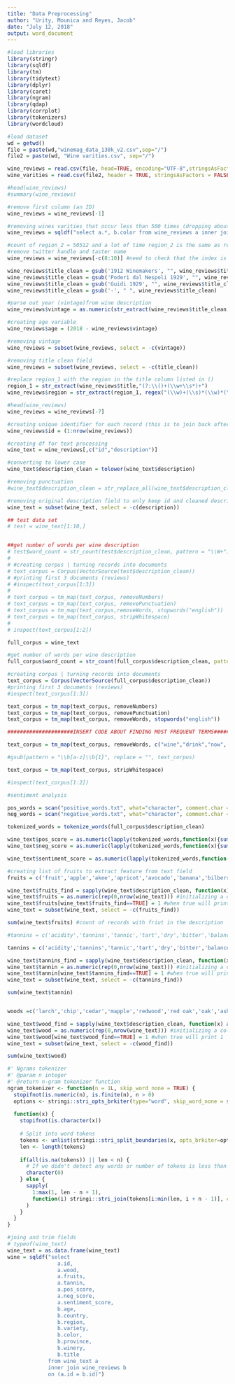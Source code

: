---
title: "Data Preprocessing"
author: "Urity, Mounica and Reyes, Jacob"
date: "July 12, 2018"
output: word_document
---

```{r}
#load libraries
library(stringr)
library(sqldf)
library(tm)
library(tidytext)
library(dplyr)
library(caret)
library(ngram)
library(qdap)
library(corrplot)
library(tokenizers)
library(wordcloud)
```

```{r}
#load dataset
wd = getwd()
file = paste(wd,"winemag_data_130k_v2.csv",sep="/")
file2 = paste(wd, "Wine varities.csv", sep="/")

wine_reviews = read.csv(file, head=TRUE, encoding="UTF-8",stringsAsFactors = FALSE)
wine_varities = read.csv(file2, header = TRUE, stringsAsFactors = FALSE)

#head(wine_reviews)
#summary(wine_reviews)
```

```{r}
#remove first column (an ID)
wine_reviews = wine_reviews[-1]

#removing wines varities that occur less than 500 times (dropping about 20k records)
wine_reviews = sqldf("select a.*, b.color from wine_reviews a inner join wine_varities b on (a.variety = b.variety)")

#count of region_2 = 50512 and a lot of time region_2 is the same as region_1 therefore, remove region_2
#remove twitter handle and taster name
wine_reviews = wine_reviews[-c(8:10)] #need to check that the index is still 8 after removing id 

wine_reviews$title_clean = gsub('1912 Winemakers', "", wine_reviews$title)
wine_reviews$title_clean = gsub('Poderi dal Nespoli 1929', "", wine_reviews$title_clean)
wine_reviews$title_clean = gsub('Guidi 1929', "", wine_reviews$title_clean)
wine_reviews$title_clean = gsub('-', " ", wine_reviews$title_clean)

#parse out year (vintage)from wine description 
wine_reviews$vintage = as.numeric(str_extract(wine_reviews$title_clean,"(?:19|20)+[0-9]{2}"))

#creating age variable 
wine_reviews$age = (2018 - wine_reviews$vintage)

#removing vintage
wine_reviews = subset(wine_reviews, select = -c(vintage))

#removing title clean field
wine_reviews = subset(wine_reviews, select = -c(title_clean))

#replace region_1 with the region in the title column listed in ()
region_1 = str_extract(wine_reviews$title,"(?:\\()+(\\w+\\s*)+")
wine_reviews$region = str_extract(region_1, regex("(\\w)+(\\s)*(\\w)*(\\s)*(\\w)*", ignore_case = TRUE))

#head(wine_reviews)
wine_reviews = wine_reviews[-7]
```

```{r}
#creating unique identifier for each record (this is to join back after processing)
wine_reviews$id = (1:nrow(wine_reviews))

#creating df for text processing 
wine_text = wine_reviews[,c("id","description")]

#converting to lower case
wine_text$description_clean = tolower(wine_text$description)

#removing punctuation 
#wine_text$description_clean = str_replace_all(wine_text$description_clean, pattern = "[[:punct:]]", "")

#removing original description field to only keep id and cleaned description 
wine_text = subset(wine_text, select = -c(description))
```

```{r}
## test data set
# test = wine_text[1:10,]


##get number of words per wine description 
# test$word_count = str_count(test$description_clean, pattern = "\\W+")
# 
# #creating corpus | turning records into documents
# text_corpus = Corpus(VectorSource(test$description_clean))
# #printing first 3 documents (reviews)
# #inspect(text_corpus[1:3])   
# 
# text_corpus = tm_map(text_corpus, removeNumbers)
# text_corpus = tm_map(text_corpus, removePunctuation)
# text_corpus = tm_map(text_corpus,removeWords, stopwords("english"))
# text_corpus = tm_map(text_corpus, stripWhitespace)
# 
# inspect(text_corpus[1:2])

```

```{r}
full_corpus = wine_text

#get number of words per wine description 
full_corpus$word_count = str_count(full_corpus$description_clean, pattern = "\\W+")

#creating corpus | turning records into documents
text_corpus = Corpus(VectorSource(full_corpus$description_clean))
#printing first 3 documents (reviews)
#inspect(text_corpus[1:3])   

text_corpus = tm_map(text_corpus, removeNumbers)
text_corpus = tm_map(text_corpus, removePunctuation)
text_corpus = tm_map(text_corpus, removeWords, stopwords("english"))

#####################INSERT CODE ABOUT FINDING MOST FREQUENT TERMS#######################################

text_corpus = tm_map(text_corpus, removeWords, c("wine","drink","now", "flavor", "palate", "finish", "notes", "nose", "soft", "offers", "texture", "shows", "well", "good", "touch", "character", "will", "made", "also", "just", "notes", "like", "hint", "fine", "bit", "long", "still", "give", "mouth", "there", "theres", "opens", "age", "along", "alongside", "style"))

#gsub(pattern = "\\b[a-z]\\b{1}", replace = "", text_corpus)

text_corpus = tm_map(text_corpus, stripWhitespace)

#inspect(text_corpus[1:2])
```

```{r}
#sentiment analysis

pos_words = scan("positive_words.txt", what="character", comment.char = ";")
neg_words = scan("negative_words.txt", what="character", comment.char = ";")

tokenized_words = tokenize_words(full_corpus$description_clean)

wine_text$pos_score = as.numeric(lapply(tokenized_words,function(x){sum(!is.na(match(x,pos_words)))}))
wine_text$neg_score = as.numeric(lapply(tokenized_words,function(x){sum(!is.na(match(x,neg_words)))}))

wine_text$sentiment_score = as.numeric(lapply(tokenized_words,function(x){sum(!is.na(match(x,pos_words))) - sum(!is.na(match(x,neg_words)))}))
```

```{r}
#creating list of fruits to extract feature from text field 
fruits = c('fruit','apple','akee','apricot','avocado','banana','bilberry','blackberry','blackcurrant','black sapote','blueberry','boysenberry','crab apples','currant','cherry','cherimoya','chico fruit','cloudberry','coconut','cranberry','cucumber','damson','date','dragonfruitt','pitaya','durian','elderberry','feijoa','fig','goji berry','gooseberry','grape','raisin','grapefruit','guava','honeyberry','huckleberry','jabuticaba','jackfruit','jambul','japanese plum','jostaberry','jujube','juniper berry','kiwano','horned melon','kiwifruit','kumquat','lemon','lime','loquat','longan','lychee','mango','mangosteen','marionberry','melon','cantaloupe','honeydew','watermelon','miracle fruit','mulberry','nectarine','nance','olive','orange','blood orange','clementine','mandarine','tangerine','papaya','passionfruit','peach','pear','persimmon','plantain','plum','prune','dried plum','pineapple','pineberry','plumcot','pluot','pomegranate','pomelo','purple mangosteen','quince','raspberry','salmonberry','rambutan','mamin chino','redcurrant','salal berry','salak','satsuma','soursop','star apple','star fruit','strawberry','surinam cherry','tamarillo','tamarind','ugli fruit','yuzu','white currant','white sapote') 

wine_text$fruits_find = sapply(wine_text$description_clean, function(x) any(sapply(fruits, str_detect, string = x)))
wine_text$fruits = as.numeric(rep(0,nrow(wine_text))) #initializing a column with values of 0 for all records
wine_text$fruits[wine_text$fruits_find==TRUE] = 1 #when true will print 1
wine_text = subset(wine_text, select = -c(fruits_find))

sum(wine_text$fruits) #count of records with friut in the description 

#tannins = c('acidity','tannins','tannic','tart','dry','bitter','balance','structure','complex')

tannins = c('acidity','tannins','tannic','tart','dry','bitter','balance','structure','complex','acid','astringent','caustic','cutting','dry','sharp','short','wounding','acerb','acerbic','acetose','acidulous','acrimonious','barbed','biting','harsh','nasty','piquant','pungent','scathing','snappish','snappy','snippy','tangy','testy','trenchant','vinegary')

wine_text$tannins_find = sapply(wine_text$description_clean, function(x) any(sapply(tannins, str_detect, string = x)))
wine_text$tannin = as.numeric(rep(0,nrow(wine_text))) #initializing a column with values of 0 for all records
wine_text$tannin[wine_text$tannins_find==TRUE] = 1 #when true will print 1
wine_text = subset(wine_text, select = -c(tannins_find))

sum(wine_text$tannin)


woods =c('larch','chip','cedar','mapple','redwood','red oak','oak','ash','alder','cherry','pine','mahogany','walnut')

wine_text$wood_find = sapply(wine_text$description_clean, function(x) any(sapply(woods, str_detect, string = x)))
wine_text$wood = as.numeric(rep(0,nrow(wine_text))) #initializing a column with values of 0 for all records
wine_text$wood[wine_text$wood_find==TRUE] = 1 #when true will print 1
wine_text = subset(wine_text, select = -c(wood_find))

sum(wine_text$wood)
```

```{r}
#' Ngrams tokenizer
#' @param n integer
#' @return n-gram tokenizer function
ngram_tokenizer <- function(n = 1L, skip_word_none = TRUE) {
  stopifnot(is.numeric(n), is.finite(n), n > 0)
  options <- stringi::stri_opts_brkiter(type="word", skip_word_none = skip_word_none)
  
  function(x) {
    stopifnot(is.character(x))
    
    # Split into word tokens
    tokens <- unlist(stringi::stri_split_boundaries(x, opts_brkiter=options))
    len <- length(tokens)
    
    if(all(is.na(tokens)) || len < n) {
      # If we didn't detect any words or number of tokens is less than n return empty vector
      character(0)
    } else {
      sapply(
        1:max(1, len - n + 1),
        function(i) stringi::stri_join(tokens[i:min(len, i + n - 1)], collapse = " ")
      )
    }
  }
}
```

```{r}
#joing and trim fields 
# typeof(wine_text)
wine_text = as.data.frame(wine_text)
wine = sqldf("select 
                a.id, 
                a.wood, 
                a.fruits, 
                a.tannin, 
                a.pos_score, 
                a.neg_score, 
                a.sentiment_score, 
                b.age, 
                b.country, 
                b.region, 
                b.variety, 
                b.color, 
                b.province, 
                b.winery, 
                b.title 
             from wine_text a 
             inner join wine_reviews b 
             on (a.id = b.id)")
```
